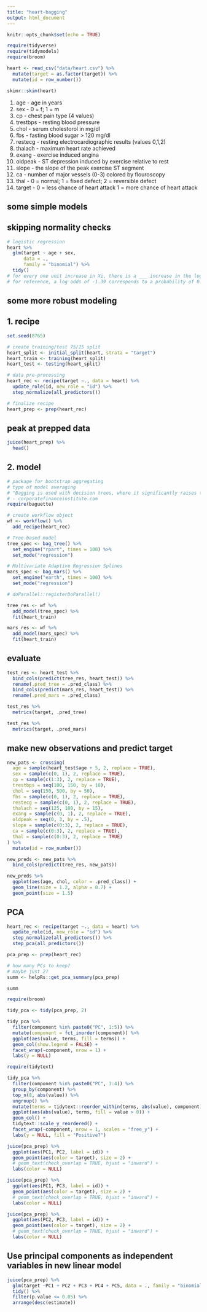 ```yaml
---
title: "heart-bagging"
output: html_document
---
```


```r
knitr::opts_chunk$set(echo = TRUE)
```

```r
require(tidyverse)
require(tidymodels)
require(broom)

heart <- read_csv("data/heart.csv") %>% 
  mutate(target = as.factor(target)) %>% 
  mutate(id = row_number())

skimr::skim(heart)
```

1) age - age in years
2) sex - 0 = f; 1 = m
3) cp - chest pain type (4 values)
4) trestbps - resting blood pressure
5) chol - serum cholestorol in mg/dl
6) fbs - fasting blood sugar > 120 mg/dl
7) restecg - resting electrocardiographic results (values 0,1,2)
8) thalach - maximum heart rate achieved
9) exang - exercise induced angina
10) oldpeak - ST depression induced by exercise relative to rest
11) slope - the slope of the peak exercise ST segment
12) ca - number of major vessels (0-3) colored by flouroscopy
13) thal - 0 = normal; 1 = fixed defect; 2 = reversible defect
14) target - 0 = less chance of heart attack 1 = more chance of heart attack

## some simple models
## skipping normality checks

```r
# logistic regression
heart %>% 
  glm(target ~ age + sex, 
      data = ., 
      family = "binomial") %>% 
  tidy()
# for every one unit increase in Xi, there is a ___ increase in the log odds of being at elevated risk for heart attack
# for reference, a log odds of -1.39 corresponds to a probability of 0.2
```

## some more robust modeling
## 1. recipe

```r
set.seed(8765)

# create training/test 75/25 split
heart_split <- initial_split(heart, strata = "target")
heart_train <- training(heart_split)
heart_test <- testing(heart_split)

# data pre-processing 
heart_rec <- recipe(target ~., data = heart) %>% 
  update_role(id, new_role = "id") %>% 
  step_normalize(all_predictors())

# finalize recipe
heart_prep <- prep(heart_rec)
```

## peak at prepped data

```r
juice(heart_prep) %>% 
  head()
```

## 2. model

```r
# package for bootstrap aggregating
# type of model averaging
# "Bagging is used with decision trees, where it significantly raises the stability of models in the reduction of variance and improving accuracy, which eliminates the challenge of overfitting."
# - corporatefinanceinstitute.com
require(baguette)

# create workflow object
wf <- workflow() %>% 
  add_recipe(heart_rec)

# Tree-based model  
tree_spec <- bag_tree() %>% 
  set_engine("rpart", times = 100) %>% 
  set_mode("regression")

# Multivariate Adaptive Regression Splines
mars_spec <- bag_mars() %>% 
  set_engine("earth", times = 100) %>% 
  set_mode("regression")

# doParallel::registerDoParallel()

tree_res <- wf %>% 
  add_model(tree_spec) %>% 
  fit(heart_train)

mars_res <- wf %>% 
  add_model(mars_spec) %>% 
  fit(heart_train)

```

## evaluate

```r
test_res <- heart_test %>% 
  bind_cols(predict(tree_res, heart_test)) %>% 
  rename(.pred_tree = .pred_class) %>% 
  bind_cols(predict(mars_res, heart_test)) %>% 
  rename(.pred_mars = .pred_class)

test_res %>% 
  metrics(target, .pred_tree)

test_res %>% 
  metrics(target, .pred_mars)
```

## make new observations and predict target

```r
new_pats <- crossing(
  age = sample(heart_test$age + 5, 2, replace = TRUE),
  sex = sample(c(0, 1), 2, replace = TRUE),
  cp = sample(c(1:3), 2, replace = TRUE),
  trestbps = seq(100, 150, by = 10),
  chol = seq(150, 500, by = 50),
  fbs = sample(c(0, 1), 2, replace = TRUE),
  restecg = sample(c(0, 1), 2, replace = TRUE),
  thalach = seq(125, 180, by = 15),
  exang = sample(c(0, 1), 2, replace = TRUE),
  oldpeak = seq(0, 3, by = .5),
  slope = sample(c(0:3), 2, replace = TRUE),
  ca = sample(c(0:3), 2, replace = TRUE),
  thal = sample(c(0:3), 2, replace = TRUE)
) %>% 
  mutate(id = row_number())

new_preds <- new_pats %>% 
  bind_cols(predict(tree_res, new_pats))

new_preds %>% 
  ggplot(aes(age, chol, color = .pred_class)) +
  geom_line(size = 1.2, alpha = 0.7) +
  geom_point(size = 1.5)

```

## PCA

```r
heart_rec <- recipe(target ~., data = heart) %>% 
  update_role(id, new_role = "id") %>% 
  step_normalize(all_predictors()) %>% 
  step_pca(all_predictors())

pca_prep <- prep(heart_rec)

# how many PCs to keep?
# maybe just 2?
summ <- helpRs::get_pca_summary(pca_prep)

summ

require(broom)

tidy_pca <- tidy(pca_prep, 2)

tidy_pca %>% 
  filter(component %in% paste0("PC", 1:5)) %>% 
  mutate(component = fct_inorder(component)) %>% 
  ggplot(aes(value, terms, fill = terms)) +
  geom_col(show.legend = FALSE) +
  facet_wrap(~component, nrow = 1) +
  labs(y = NULL)

require(tidytext)

tidy_pca %>% 
  filter(component %in% paste0("PC", 1:4)) %>% 
  group_by(component) %>% 
  top_n(8, abs(value)) %>% 
  ungroup() %>% 
  mutate(terms = tidytext::reorder_within(terms, abs(value), component)) %>% 
  ggplot(aes(abs(value), terms, fill = value > 0)) +
  geom_col() +
  tidytext::scale_y_reordered() +
  facet_wrap(~component, nrow = 1, scales = "free_y") +
  labs(y = NULL, fill = "Positive?")

juice(pca_prep) %>% 
  ggplot(aes(PC1, PC2, label = id)) +
  geom_point(aes(color = target), size = 2) +
  # geom_text(check_overlap = TRUE, hjust = "inward") +
  labs(color = NULL)

juice(pca_prep) %>% 
  ggplot(aes(PC1, PC3, label = id)) +
  geom_point(aes(color = target), size = 2) +
  # geom_text(check_overlap = TRUE, hjust = "inward") +
  labs(color = NULL)

juice(pca_prep) %>% 
  ggplot(aes(PC2, PC3, label = id)) +
  geom_point(aes(color = target), size = 2) +
  # geom_text(check_overlap = TRUE, hjust = "inward") +
  labs(color = NULL)
```

## Use principal components as independent variables in new linear model

```r
juice(pca_prep) %>% 
  glm(target ~PC1 + PC2 + PC3 + PC4 + PC5, data = ., family = "binomial") %>% 
  tidy() %>% 
  filter(p.value <= 0.05) %>% 
  arrange(desc(estimate))
```






